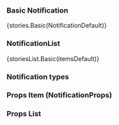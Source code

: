
<Meta title="Core/Notification" component={Notification} />

### Basic Notification

<Preview withToolbar>
    <Story name="Item">{stories.Basic(NotificationDefault)}</Story>
</Preview>

### NotificationList

<Preview>
  <Story name="List" height={200}>
    {storiesList.Basic(itemsDefault)}
  </Story>
</Preview>

### Notification types

<Preview>
  <Notification {...NotificationDefault} type="success" />
  <Notification {...NotificationDefault} type="error" />
</Preview>

### Props Item (NotificationProps)

<Props of={Notification} />

### Props List

<Props of={NotificationList} />
